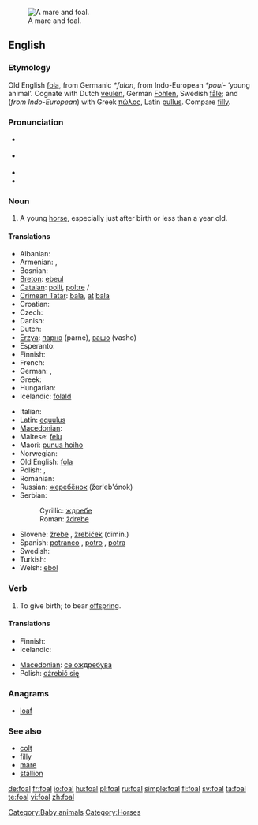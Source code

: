 [[Image:Mare and foal (Kvetina-Marie).jpg|thumb|right|A mare and foal.]]
==English==
{{wikipedia}}

===Etymology===
Old English [[fola]], from Germanic ''*fulon'', from Indo-European ''*poul-'' ‘young animal’.  Cognate with Dutch [[veulen]], German [[Fohlen]], Swedish [[fåle]]; and (''from Indo-European'') with Greek [[πῶλος]], Latin [[pullus]].  Compare [[filly]].

===Pronunciation===
* {{a|UK}} {{IPA|/fəʊl/}}
* {{a|US}} {{IPA|/foʊl/}}
* {{audio|en-us-foal.ogg|Audio (US)}}
* {{rhymes|əʊl}}

===Noun===
{{en-noun}}

# A young [[horse]], especially just after birth or less than a year old.

====Translations====
{{trans-top|young horse}}
* Albanian: {{t-|sq|mëz|m|xs=Albanian}}
* Armenian: {{t-|hy|մտրուկ|tr=mtruk|sc=Armn|xs=Armenian}}, {{t-|hy|քուռակ|tr=k’urak|sc=Armn|xs=Armenian}}
* Bosnian: {{t-|bs|ždrijebe|n}}
* [[Breton]]: [[ebeul]] {{m}}
* [[Catalan]]: [[pollí]], [[poltre]] {{m}}/{{f}}
* [[Crimean Tatar]]: [[bala#Crimean Tatar|bala]], [[at]] [[bala]]
* Croatian: {{t-|hr|ždrijebe|n}}
* Czech: {{t-|cs|hříbě|n}}
* Danish: {{t-|da|føl|n}}
* Dutch: {{t+|nl|veulen|n}}
* [[Erzya]]: [[парнэ]] (parne), [[вашо]] (vasho)
* Esperanto: {{t-|eo|ĉevalido|xs=Esperanto}}
* Finnish: {{t+|fi|varsa}}
* French: {{t+|fr|poulain|m}}
* German: {{t+|de|Fohlen|n}}, {{t+|de|Füllen|n}}
* Greek: {{t+|el|πουλάρι|n|tr=poulári|sc=Grek}}
* Hungarian: {{t+|hu|csikó}}
* Icelandic: [[folald]] {{n}}
{{trans-mid}}
* Italian: {{t-|it|puledro|n}}
* Latin: [[equulus]] {{m}}
* [[Macedonian]]: {{t|mk|ждребе|n|tr=ždrébe|sc=Cyrl}}
* Maltese: [[felu]] {{m}}
* Maori: [[punua hoiho]]
* Norwegian: {{t+|no|føll|n}}
* Old English: [[fola]] {{m}}
* Polish: {{t+|pl|źrebak|m}}, {{t+|pl|źrebię|n}}
* Romanian: {{t+|ro|mânz|m}}
* Russian: [[жеребёнок]] (žer'eb'ónok) {{m}}
* Serbian:
*: Cyrillic: [[ждребе]] {{n}}
*: Roman: [[ždrebe]] {{n}}
* Slovene: [[žrebe]] {{n}}, [[žrebiček]] {{m}} (dimin.)
* Spanish: [[potranco]] {{m}}, [[potro]] {{m}}, [[potra]] {{f}}
* Swedish: {{t+|sv|föl|n}}
* Turkish: {{t+|tr|tay}}
* Welsh: [[ebol]] {{m}}
{{trans-bottom}}

===Verb===
{{en-verb|foals|foaling|foaled|foaled}}

# {{context|equestrian}} To give birth; to bear [[offspring]].

====Translations====
{{trans-top|give birth}}
* Finnish: {{t-|fi|varsoa}}
* Icelandic: {{t+|is|kasta}}
{{trans-mid}}
* [[Macedonian]]: [[се ождребува]]
* Polish: [[oźrebić się]]
{{trans-bottom}}

===Anagrams===
* [[loaf]]

===See also===
* [[colt]]
* [[filly]]
* [[mare]]
* [[stallion]]

[[Category:Baby animals]]
[[Category:Horses]]

[[de:foal]]
[[fr:foal]]
[[io:foal]]
[[hu:foal]]
[[pl:foal]]
[[ru:foal]]
[[simple:foal]]
[[fi:foal]]
[[sv:foal]]
[[ta:foal]]
[[te:foal]]
[[vi:foal]]
[[zh:foal]]